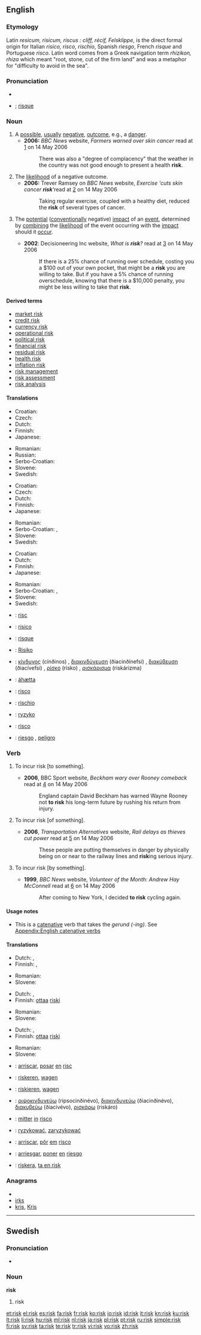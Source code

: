 {{wikipedia}}
{{Wikisource1911Enc|risk}}
==English==

===Etymology===
{{unreferenced}} <!-- contradicts OED for "risk" and DRAE for "riesgo"; disputed at [[Wiktionary:Feedback]] -->
Latin ''resicum, risicum, riscus : cliff, récif, Felsklippe'', is the direct formal
origin for Italian ''risico, risco, rischio'', Spanish ''riesgo'', French ''risque'' and Portuguese ''risco''.  Latin word comes from a Greek navigation term ''rhizikon, rhiza'' which meant "root, stone, cut of the firm land" and was a metaphor for "difficulty to avoid in the sea".
{{etystub}}

===Pronunciation===
* {{audio|En-us-risk.ogg|Audio (US)}}
* {{homophones|RISC}}; [[risque]] {{i|rare dialect}}

===Noun===
{{en-noun}}

# A [[possible]], [[usually]] [[negative]], [[outcome]], e.g., a [[danger]].
#* '''2006:''' ''BBC News'' website, ''Farmers warned over skin cancer'' read at [http://news.bbc.co.uk/1/hi/northern_ireland/4764525.stm] on 14 May 2006
#*: There was also a "degree of complacency" that the weather in the country was not good enough to present a health '''risk'''.
# The [[likelihood]] of a negative outcome.
#* '''2006:''' Trever Ramsey on ''BBC News'' website, ''Exercise 'cuts skin cancer '''risk'''' ''read at [http://news.bbc.co.uk/1/hi/health/4764535.stm] on 14 May 2006
#*: Taking regular exercise, coupled with a healthy diet, reduced the '''risk''' of several types of cancer.
# {{italbrac|Formal use in business, engineering, etc.}} The [[potential]] ([[conventionally]] negative) [[impact]] of an [[event]], determined by [[combining]] the [[likelihood]] of the event occurring with the [[impact]] should it [[occur]].
#* '''2002''': Decisioneering Inc website, ''What is '''risk'''?'' read at [http://www.decisioneering.com/risk-analysis.html] on 14 May 2006
#*: If there is a 25% chance of running over schedule, costing you a $100 out of your own pocket, that might be a '''risk''' you are willing to take. But if you have a 5% chance of running overschedule, knowing that there is a $10,000 penalty, you might be less willing to take that '''risk'''.

====Derived terms====
* [[market risk]]
* [[credit risk]]
* [[currency risk]]
* [[operational risk]]
* [[political risk]]
* [[financial risk]]
* [[residual risk]]
* [[health risk]]
* [[inflation risk]]
* [[risk management]]
* [[risk assessment]]
* [[risk analysis]]

====Translations====
{{trans-top|possible, usually negative, outcome}}
* Croatian: {{t-|hr|rizik|m|alt=rìzik}}
* Czech: {{t-|cs|riziko|n}}
* Dutch: {{t+|nl|risico|n}}
* Finnish: {{t+|fi|riski}}
* Japanese: {{t+|ja|リスク|tr=risuku}}
{{trans-mid}}
* Romanian: {{t+|ro|risc|n}}
* Russian: {{t+|ru|риск|m}}
* Serbo-Croatian: {{tø|sh|rizik|xs=Serbo-Croatian}}
* Slovene: {{t+|sl|tveganje|n}}
* Swedish: {{t+|sv|risk|c}}
{{trans-bottom}}

{{trans-top|likelihood of a negative outcome}}
* Croatian: {{t-|hr|rizik|m|alt=rìzik}}
* Czech: {{t-|cs|riziko|n}}
* Dutch: {{t+|nl|risico|n}}
* Finnish: {{t+|fi|riski}}
* Japanese: {{t+|ja|リスク|tr=risuku}}
{{trans-mid}}
* Romanian: {{t+|ro|risc|n}}
* Serbo-Croatian: {{tø|sh|rizik|xs=Serbo-Croatian}},  {{tø|sh|opasnost|xs=Serbo-Croatian}}
* Slovene: {{t+|sl|tveganje|n}}
* Swedish: {{t+|sv|risk|c}}
{{trans-bottom}}

{{trans-top|potential (conventionally negative) impact of an event}}
* Croatian: {{t-|hr|rizik|m|alt=rìzik}}
* Dutch: {{t+|nl|risico|n}}
* Finnish: {{t+|fi|riski}}
* Japanese: {{t+|ja|リスク|tr=risuku}}
{{trans-mid}}
* Romanian: {{t+|ro|risc|n}}
* Serbo-Croatian: {{tø|sh|rizik|xs=Serbo-Croatian}},  {{tø|sh|opasnost|xs=Serbo-Croatian}}
* Slovene: {{t+|sl|tveganje|n}}
* Swedish: {{t+|sv|risk|c}}
{{trans-bottom}}

{{checktrans-top}}
* {{ttbc|Catalan}}: [[risc]] {{m}}
* {{ttbc|Dutch}}: [[risico]] {{n}}
* {{ttbc|French}}: [[risque]] {{m}}
* {{ttbc|German}}: [[Risiko]] {{n}}
* {{ttbc|Greek}}: [[κίνδυνος]] (cínðinos) {{m}}, [[διακινδύνευση]] (ðiacinðínefsi) {{f}}, [[διακύβευση]] (ðiacívefsi) {{f}}, [[ρίσκο]] (rísko) {{n}}, [[ρισκάρισμα]] (riskárizma) {{n}}
{{trans-mid}}
* {{ttbc|Icelandic}}: [[áhætta]] {{f}}
* {{ttbc|Interlingua}}: [[risco]]
* {{ttbc|Italian}}: [[rischio]] {{m}}
* {{ttbc|Polish}}: [[ryzyko]] {{n}}
* {{ttbc|Portuguese}}: [[risco]] {{m}}
* {{ttbc|Spanish}}: [[riesgo]] {{m}}, [[peligro]] {{m}}
{{trans-bottom}}

===Verb===
{{en-verb|risks|risking|risked}}

# {{transitive}} To incur risk [to something].
#* '''2006''', BBC Sport website, ''Beckham wary over Rooney comeback'' read at [http://news.bbc.co.uk/sport1/hi/football/world_cup_2006/teams/england/4769433.stm] on 14 May 2006
#*: England captain David Beckham has warned Wayne Rooney not '''to risk''' his long-term future by rushing his return from injury.
# {{transitive}} To incur risk [of something].
#* '''2006''', ''Transportation Alternatives'' website, ''Rail delays as thieves cut power'' read at [http://news.bbc.co.uk/1/hi/england/merseyside/4972476.stm] on 14 May 2006
#*: These people are putting themselves in danger by physically being on or near to the railway lines and '''risk'''ing serious injury.
# {{transitive}} To incur risk [by something].
#* '''1999''', ''BBC News'' website, ''Volunteer of the Month: Andrew Hay McConnell'' read at [http://www.transalt.org/press/magazine/994Summer/12volunteer.html] on 14 May 2006
#*: After coming to New York, I decided '''to risk''' cycling again.

====Usage notes====
* This is a [[catenative]] verb that takes the ''gerund (-ing)''. See [[Appendix:English catenative verbs]]

====Translations====
{{trans-top|to incur risk to something}}
* Dutch: {{t|nl|risico nemen}},  {{t|nl|riskeren}}
* Finnish: {{t+|fi|vaarantaa}}, {{t-|fi|riskeerata}}
{{trans-mid}}
* Romanian: {{t+|ro|risca}}
* Slovene: {{t+|sl|tvegati}}
{{trans-bottom}}

{{trans-top|to incur risk of something}}
* Dutch: {{t|nl|risico nemen}},  {{t|nl|riskeren}}
* Finnish: [[ottaa]] [[riski]]
{{trans-mid}}
* Romanian: {{t+|ro|risca}}
* Slovene: {{t+|sl|tvegati}}
{{trans-bottom}}

{{trans-top|to incur risk by something}}
* Dutch: {{t|nl|risico nemen}},  {{t|nl|riskeren}}
* Finnish: [[ottaa]] [[riski]]
{{trans-mid}}
* Romanian: {{t+|ro|risca}}
* Slovene: {{t+|sl|tvegati}}
{{trans-bottom}}

{{checktrans-top}}
* {{ttbc|Catalan}}: [[arriscar]], [[posar]] [[en]] [[risc]]
* {{ttbc|Dutch}}: [[riskeren]], [[wagen]]
* {{ttbc|German}}: [[riskieren]], [[wagen]]
* {{ttbc|Greek}}: [[ριψοκινδυνεύω]] (ripsocinðinévo), [[διακινδυνεύω]] (ðiacinðinévo), [[διακυβεύω]] (ðiacivévo), [[ρισκάρω]] (riskáro)
* {{ttbc|Interlingua}}: [[mitter]] [[in]] [[risco]]
{{trans-mid}}
* {{ttbc|Polish}}: [[ryzykować]], [[zaryzykować]]
* {{ttbc|Portuguese}}: [[arriscar]], [[pôr]] [[em]] [[risco]]
* {{ttbc|Spanish}}: [[arriesgar]], [[poner]] [[en]] [[riesgo]]
* {{ttbc|Swedish}}: [[riskera]], [[ta en risk]]
{{trans-bottom}}

===Anagrams===
* {{alphagram|ikrs}}
* [[irks#English|irks]]
* [[kris#English|kris]], [[Kris#English|Kris]]

----

==Swedish==

===Pronunciation===
* {{audio|Sv-risk.ogg|audio}}

===Noun===
{{sv-noun-reg-er}}
'''risk''' {{c}}

# risk

[[et:risk]]
[[el:risk]]
[[es:risk]]
[[fa:risk]]
[[fr:risk]]
[[ko:risk]]
[[io:risk]]
[[id:risk]]
[[it:risk]]
[[kn:risk]]
[[ku:risk]]
[[lt:risk]]
[[li:risk]]
[[hu:risk]]
[[ml:risk]]
[[nl:risk]]
[[ja:risk]]
[[pl:risk]]
[[pt:risk]]
[[ru:risk]]
[[simple:risk]]
[[fi:risk]]
[[sv:risk]]
[[ta:risk]]
[[te:risk]]
[[tr:risk]]
[[vi:risk]]
[[vo:risk]]
[[zh:risk]]